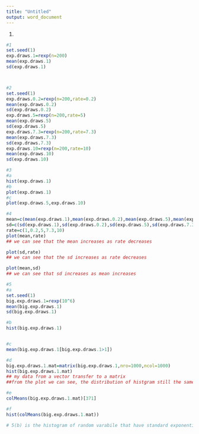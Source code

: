 ```yaml
---
title: "Untitled"
output: word_document
---
```

1.
```r
#1
set.seed(1)
exp.draws.1=rexp(n=200)
mean(exp.draws.1)
sd(exp.draws.1)



#2
set.seed(1)
exp.draws.0.2=rexp(n=200,rate=0.2)
mean(exp.draws.0.2)
sd(exp.draws.0.2)
exp.draws.5=rexp(n=200,rate=5)
mean(exp.draws.5)
sd(exp.draws.5)
exp.draws.7.3=rexp(n=200,rate=7.3)
mean(exp.draws.7.3)
sd(exp.draws.7.3)
exp.draws.10=rexp(n=200,rate=10)
mean(exp.draws.10)
sd(exp.draws.10)

#3
#a
hist(exp.draws.1)
#b
plot(exp.draws.1)
#c
plot(exp.draws.5,exp.draws.10)

#4
mean=c(mean(exp.draws.1),mean(exp.draws.0.2),mean(exp.draws.5),mean(exp.draws.7.3),mean(exp.draws.10))
sd=c(sd(exp.draws.1),sd(exp.draws.0.2),sd(exp.draws.5),sd(exp.draws.7.3),sd(exp.draws.10))
rate=c(1,0.2,5,7.3,10)
plot(mean,rate)
## we can see that the mean increases as rate decreases 

plot(sd,rate)
## we can see that the sd increases as rate decreases

plot(mean,sd)
## we can see that sd increases as mean increases

#5
#a
set.seed(1)
big.exp.draws.1=rexp(10^6)
mean(big.exp.draws.1)
sd(big.exp.draws.1)

#b
hist(big.exp.draws.1)


#c
mean(big.exp.draws.1[big.exp.draws.1>1])

#d
big.exp.draws.1.mat=matrix(big.exp.draws.1,nro=1000,ncol=1000)
hist(big.exp.draws.1.mat)
## my data from a vector transfer to a matrix
##from the plot we can see, the distribution of histgram still the same. 

#e
colMeans(big.exp.draws.1.mat)[371]

#f
hist(colMeans(big.exp.draws.1.mat))

# 5(b) is the histogram of random varabile that have standard exponential distribution, while 5(e) is the histogram of the means of these variables 

```

